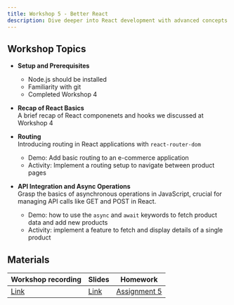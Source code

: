 ```yaml
---
title: Workshop 5 - Better React
description: Dive deeper into React development with advanced concepts such as routing, async/await, and API calls
---
```


## Workshop Topics

- **Setup and Prerequisites**

  - Node.js should be installed
  - Familiarity with git
  - Completed Workshop 4

- **Recap of React Basics** \
  A brief recap of React componenets and hooks we discussed at Workshop 4

- **Routing** \
  Introducing routing in React applications with `react-router-dom`
  - Demo: Add basic routing to an e-commerce application
  - Activity: Implement a routing setup to navigate between product pages

- **API Integration and Async Operations** \
  Grasp the basics of asynchronous operations in JavaScript, crucial for managing API calls like GET and POST in React.
  - Demo: how to use the `async` and `await` keywords to fetch product data and add new products
  - Activity: implement a feature to fetch and display details of a single product

## Materials

| Workshop recording | Slides | Homework |
| - | - | - |
| [Link]() | [Link]() | [Assignment 5]() |


